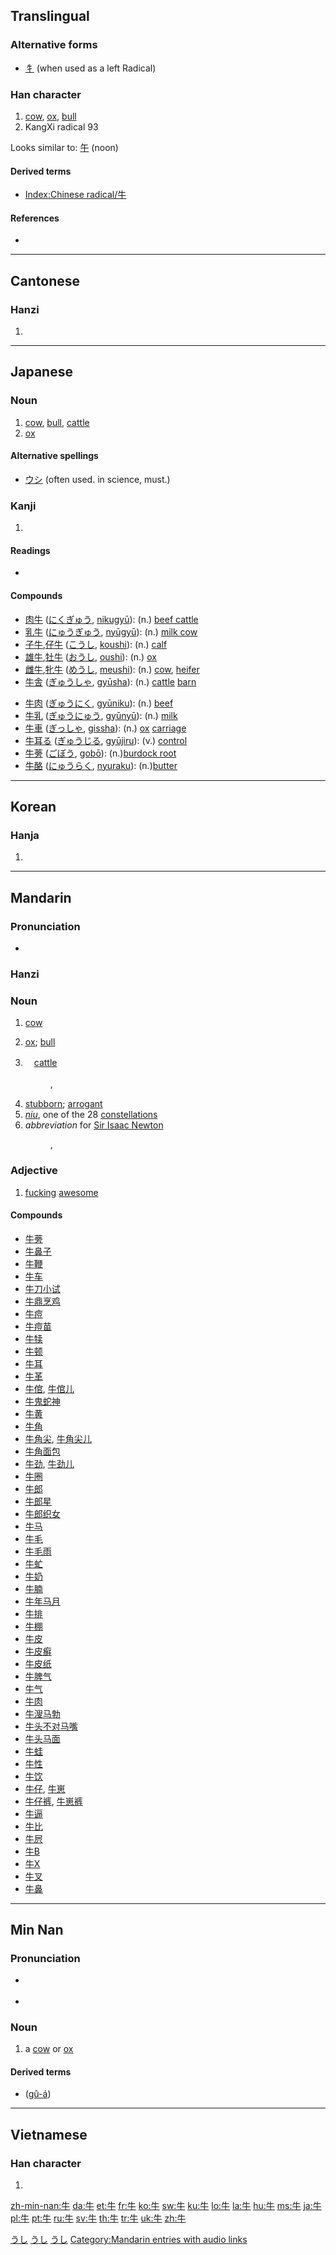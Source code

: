 {{also|午}}
==Translingual==

{{stroke order|type=animate}}

===Alternative forms===
* [[牜]] (when used as a left Radical)

===Han character===
{{Han char|rn=93|rad=牛|as=00|sn=4|four=2500<sub>0</sub>|canj=竹手 (HQ)}}

# [[cow]], [[ox]], [[bull]]
# KangXi radical 93

Looks similar to: [[午]] (noon)

====Derived terms====
* [[Index:Chinese radical/牛]]

====References====
* {{Han ref|kx=0697.010|dkj=19922|dj=1108.160|hdz=31800.010|uh=725B|ud=29275|bh=A4FB|bd=42235}}

----

==Cantonese==

===Hanzi===
{{yue-hanzi|jyut=|y=ngau4}}

# {{defn|Cantonese|sort=牛00}}

----

==Japanese==

===Noun===
{{ja-noun|k|hira=うし|rom=ushi}}

# [[cow]], [[bull]], [[cattle]]
# [[ox]]

====Alternative spellings====
* [[ウシ]] (often used. in science, must.)

===Kanji===
{{ja-kanji|grade=2|rs=牛00}}

# {{defn|Japanese}}

====Readings====
* {{ja-readings|on=[[ぎゅう]] (gyū)|kun=[[うし]] (ushi)}}

====Compounds====
{{top2}}
* [[肉牛]] ([[にくぎゅう]], [[nikugyū]]): (n.) [[beef cattle]]
* [[乳牛]] ([[にゅうぎゅう]], [[nyūgyū]]): (n.) [[milk cow]]
* [[子牛]],[[仔牛]] ([[こうし]], [[koushi]]): (n.) [[calf]]
* [[雄牛]],[[牡牛]] ([[おうし]], [[oushi]]): (n.) [[ox]]
* [[雌牛]],[[牝牛]] ([[めうし]], [[meushi]]): (n.) [[cow]], [[heifer]]
* [[牛舎]] ([[ぎゅうしゃ]], [[gyūsha]]): (n.) [[cattle]] [[barn]]
{{mid2}}
* [[牛肉]] ([[ぎゅうにく]], [[gyūniku]]): (n.) [[beef]]
* [[牛乳]] ([[ぎゅうにゅう]], [[gyūnyū]]): (n.) [[milk]]
* [[牛車]] ([[ぎっしゃ]], [[gissha]]): (n.) [[ox]] [[carriage]]
* [[牛耳る]] ([[ぎゅうじる]], [[gyūjiru]]): (v.) [[control]]
* [[牛蒡]] ([[ごぼう]], [[gobō]]): (n.)[[burdock root]]
* [[牛酪]] ([[にゅうらく]], [[nyuraku]]): (n.)[[butter]]
{{bottom}}

[[Category:1000 Japanese basic words|うし]]
[[Category:ja:Cattle|うし]]
[[Category:ja:Mammals|うし]]

----

==Korean==

===Hanja===
{{ko-hanja|hangeul=우|eumhun=소|rv=u|mr=u|y=wu}}

# {{defn|Korean|sort=牛00}}

----

==Mandarin==

===Pronunciation===
* {{audio|zh-niú.ogg|audio}}

===Hanzi===
{{cmn-hanzi|pin=[[niú]] ([[niu2]]), [[mào]] ([[mao4]]), [[mù]] ([[mu4]])|wg=mao<sup>4</sup>, mu<sup>4</sup>, niu<sup>2</sup>}}

===Noun===
{{cmn-noun|ts|pin=niú|pint=niu2|rs=牛00}}

# [[cow]]
#: {{t|zh|母牛|tr=mǔniú|sc=Hani}}
# [[ox]]; [[bull]]
#: {{t|zh|公牛|tr=gōngniú|sc=Hani}}
#　[[cattle]]
#: {{t|zh|菜牛|tr=càiniú|sc=Hani}}, {{t|zh|奶牛|tr=nǎiniú|sc=Hani}}　
# [[stubborn]]; [[arrogant]]
# ''[[niu]]'', one of the 28 [[constellations]]
# ''abbreviation'' for [[Sir Isaac Newton]]
#: {{t|zh|牛頓|sc=Hani}}, {{t|zh|牛顿|tr=niúdùn|sc=Hani}}

===Adjective===
{{cmn-adjective|ts|pin=niú|pint=niu2|rs=牛00}}

# {{slang|lang=zh-cn|skey=niu2}} [[fucking]] [[awesome]] 
#: {{t|zh|牛逼|tr=niúbī|sc=Hani}}

====Compounds====
* [[牛蒡]]
* [[牛鼻子]]
* [[牛鞭]]
* [[牛车]]
* [[牛刀小试]]
* [[牛鼎烹鸡]]
* [[牛痘]]
* [[牛痘苗]]
* [[牛犊]]
* [[牛顿]]
* [[牛耳]]
* [[牛革]]
* [[牛倌]], [[牛倌儿]]
* [[牛鬼蛇神]]
* [[牛黄]]
* [[牛角]]
* [[牛角尖]], [[牛角尖儿]]
* [[牛角面包]]
* [[牛劲]], [[牛劲儿]]
* [[牛圈]]
* [[牛郎]]
* [[牛郎星]]
* [[牛郎织女]]
* [[牛马]]
* [[牛毛]]
* [[牛毛雨]]
* [[牛虻]]
* [[牛奶]]
* [[牛腩]]
* [[牛年马月]]
* [[牛排]]
* [[牛棚]]
* [[牛皮]]
* [[牛皮癣]]
* [[牛皮纸]]
* [[牛脾气]]
* [[牛气]]
* [[牛肉]]
* [[牛溲马勃]]
* [[牛头不对马嘴]]
* [[牛头马面]]
* [[牛蛙]]
* [[牛性]]
* [[牛饮]]
* [[牛仔]], [[牛崽]]
* [[牛仔裤]], [[牛崽裤]]
*[[牛逼]]
*[[牛比]]
*[[牛屄]]
*[[牛B]]
*[[牛X]]
*[[牛叉]]
*[[牛鼻]]

[[Category:Mandarin entries with audio links]]

----

==Min Nan==

===Pronunciation===
* {{a|Quanzhou}} {{IPA|[ gu˧˥]|lang=nan}}
* {{a|Zhangzhou}} {{IPA|[ gu˧˥]|lang=nan}}

===Noun===
{{nan-noun|ts|poj=gû|pojt=gu5|rs=牛00}}

# a [[cow]] or [[ox]]

====Derived terms====
* {{zh-ts|牛仔|牛仔}} ([[gû-á]])

----

==Vietnamese==

===Han character===
{{vi-hantu|[[ngưu]], [[ngọ]], [[ngỏ]], [[ngõ]], [[ngâu]]|rs=牛00}}

# {{defn|Vietnamese|sort=牛00}}

[[zh-min-nan:牛]]
[[da:牛]]
[[et:牛]]
[[fr:牛]]
[[ko:牛]]
[[sw:牛]]
[[ku:牛]]
[[lo:牛]]
[[la:牛]]
[[hu:牛]]
[[ms:牛]]
[[ja:牛]]
[[pl:牛]]
[[pt:牛]]
[[ru:牛]]
[[sv:牛]]
[[th:牛]]
[[tr:牛]]
[[uk:牛]]
[[zh:牛]]
